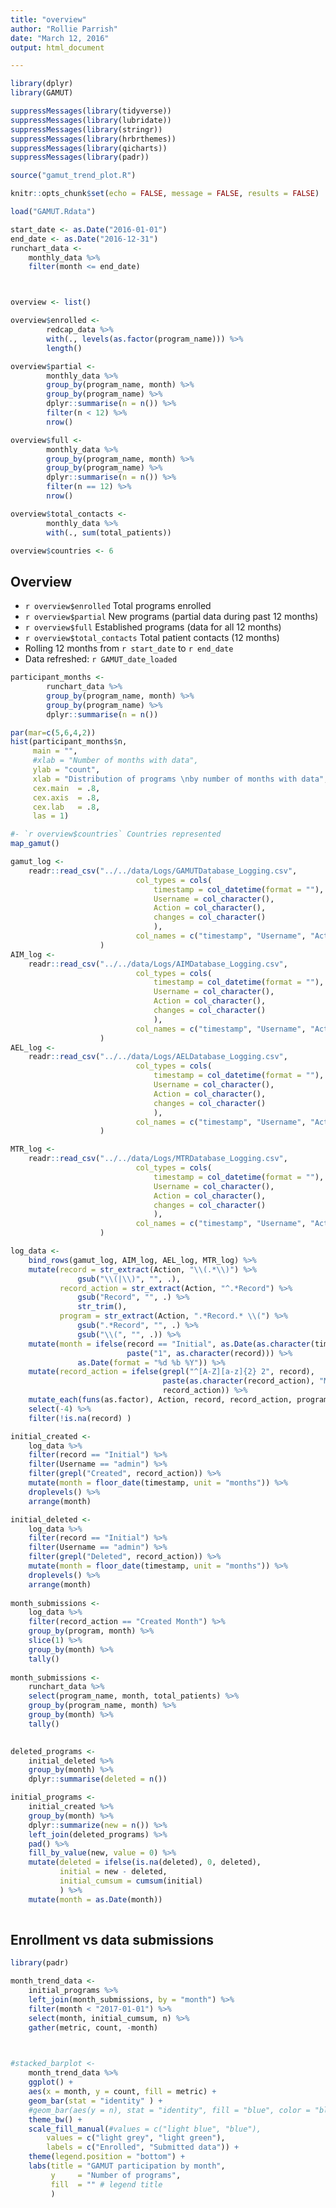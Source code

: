 ---
title: "overview"
author: "Rollie Parrish"
date: "March 12, 2016"
output: html_document

---

```{r overview setup, include=FALSE}
library(dplyr)
library(GAMUT)

suppressMessages(library(tidyverse))
suppressMessages(library(lubridate))
suppressMessages(library(stringr))
suppressMessages(library(hrbrthemes))
suppressMessages(library(qicharts))
suppressMessages(library(padr))

source("gamut_trend_plot.R")

knitr::opts_chunk$set(echo = FALSE, message = FALSE, results = FALSE)
```

```{r overview data, eval = TRUE}

load("GAMUT.Rdata")

start_date <- as.Date("2016-01-01")
end_date <- as.Date("2016-12-31")
runchart_data <-
    monthly_data %>%
    filter(month <= end_date)



overview <- list()

overview$enrolled <- 
        redcap_data %>%
        with(., levels(as.factor(program_name))) %>%
        length()

overview$partial <- 
        monthly_data %>%
        group_by(program_name, month) %>%
        group_by(program_name) %>%
        dplyr::summarise(n = n()) %>%
        filter(n < 12) %>%
        nrow()

overview$full <- 
        monthly_data %>%
        group_by(program_name, month) %>%
        group_by(program_name) %>%
        dplyr::summarise(n = n()) %>%
        filter(n == 12) %>%
        nrow()

overview$total_contacts <- 
        monthly_data %>%
        with(., sum(total_patients))

overview$countries <- 6


```

## Overview

- `r overview$enrolled` Total programs enrolled 
- `r overview$partial` New programs (partial data during past 12 months)
- `r overview$full` Established programs (data for all 12 months)
- `r overview$total_contacts` Total patient contacts (12 months)
- Rolling 12 months from `r start_date` to `r end_date`
- Data refreshed:  `r GAMUT_date_loaded`


```{r participant months, eval = FALSE, fig.width = 6, fig.align="center"}

participant_months <- 
        runchart_data %>%
        group_by(program_name, month) %>%
        group_by(program_name) %>%
        dplyr::summarise(n = n()) 

par(mar=c(5,6,4,2))
hist(participant_months$n, 
     main = "", 
     #xlab = "Number of months with data",
     ylab = "count",
     xlab = "Distribution of programs \nby number of months with data",
     cex.main  = .8, 
     cex.axis  = .8,
     cex.lab   = .8,
     las = 1)

```


```{r map gamut, fig.width = 10, fig.height = 6, fig.align = "center", eval = FALSE}
#- `r overview$countries` Countries represented
map_gamut()

```


```{r load data}

gamut_log <- 
    readr::read_csv("../../data/Logs/GAMUTDatabase_Logging.csv", 
                            col_types = cols(
                                timestamp = col_datetime(format = ""),
                                Username = col_character(),
                                Action = col_character(),
                                changes = col_character()
                                ),
                            col_names = c("timestamp", "Username", "Action", "changes"), skip = 1
                    ) 
AIM_log <- 
    readr::read_csv("../../data/Logs/AIMDatabase_Logging.csv", 
                            col_types = cols(
                                timestamp = col_datetime(format = ""),
                                Username = col_character(),
                                Action = col_character(),
                                changes = col_character()
                                ),
                            col_names = c("timestamp", "Username", "Action", "changes"), skip = 1
                    ) 
AEL_log <- 
    readr::read_csv("../../data/Logs/AELDatabase_Logging.csv", 
                            col_types = cols(
                                timestamp = col_datetime(format = ""),
                                Username = col_character(),
                                Action = col_character(),
                                changes = col_character()
                                ),
                            col_names = c("timestamp", "Username", "Action", "changes"), skip = 1
                    ) 

MTR_log <- 
    readr::read_csv("../../data/Logs/MTRDatabase_Logging.csv", 
                            col_types = cols(
                                timestamp = col_datetime(format = ""),
                                Username = col_character(),
                                Action = col_character(),
                                changes = col_character()
                                ),
                            col_names = c("timestamp", "Username", "Action", "changes"), skip = 1
                    ) 

log_data <-
    bind_rows(gamut_log, AIM_log, AEL_log, MTR_log) %>%
    mutate(record = str_extract(Action, "\\(.*\\)") %>% 
               gsub("\\(|\\)", "", .), 
           record_action = str_extract(Action, "^.*Record") %>%
               gsub("Record", "", .) %>%
               str_trim(), 
           program = str_extract(Action, ".*Record.* \\(") %>%
               gsub(".*Record", "", .) %>%
               gsub("\\(", "", .)) %>%
    mutate(month = ifelse(record == "Initial", as.Date(as.character(timestamp)), 
                          paste("1", as.character(record))) %>%
               as.Date(format = "%d %b %Y")) %>%
    mutate(record_action = ifelse(grepl("^[A-Z][a-z]{2} 2", record),
                                  paste(as.character(record_action), "Month"), 
                                  record_action)) %>%
    mutate_each(funs(as.factor), Action, record, record_action, program) %>%
    select(-4) %>%
    filter(!is.na(record) )

initial_created <- 
    log_data %>%
    filter(record == "Initial") %>% 
    filter(Username == "admin") %>%
    filter(grepl("Created", record_action)) %>%
    mutate(month = floor_date(timestamp, unit = "months")) %>%
    droplevels() %>%
    arrange(month)

initial_deleted <- 
    log_data %>%
    filter(record == "Initial") %>% 
    filter(Username == "admin") %>%
    filter(grepl("Deleted", record_action)) %>%
    mutate(month = floor_date(timestamp, unit = "months")) %>%
    droplevels() %>%
    arrange(month)
     
month_submissions <- 
    log_data %>%
    filter(record_action == "Created Month") %>%
    group_by(program, month) %>%
    slice(1) %>%
    group_by(month) %>%
    tally() 
 
month_submissions <- 
    runchart_data %>%
    select(program_name, month, total_patients) %>%
    group_by(program_name, month) %>%
    group_by(month) %>%
    tally()
 
```

```{r initial plots}
deleted_programs <- 
    initial_deleted %>%
    group_by(month) %>%
    dplyr::summarise(deleted = n())

initial_programs <- 
    initial_created %>% 
    group_by(month) %>% 
    dplyr::summarize(new = n()) %>% 
    left_join(deleted_programs) %>% 
    pad() %>%
    fill_by_value(new, value = 0) %>%
    mutate(deleted = ifelse(is.na(deleted), 0, deleted), 
           initial = new - deleted, 
           initial_cumsum = cumsum(initial)
           ) %>%
    mutate(month = as.Date(month)) 
   

```


## Enrollment vs data submissions



```{r enrollment barplot, fig.height = 3}
library(padr) 

month_trend_data <- 
    initial_programs %>% 
    left_join(month_submissions, by = "month") %>%
    filter(month < "2017-01-01") %>%
    select(month, initial_cumsum, n) %>%
    gather(metric, count, -month)
   


#stacked_barplot <- 
    month_trend_data %>%
    ggplot() + 
    aes(x = month, y = count, fill = metric) +
    geom_bar(stat = "identity" ) +
    #geom_bar(aes(y = n), stat = "identity", fill = "blue", color = "blue") +
    theme_bw() + 
    scale_fill_manual(#values = c("light blue", "blue"),
        values = c("light grey", "light green"), 
        labels = c("Enrolled", "Submitted data")) +
    theme(legend.position = "bottom") +
    labs(title = "GAMUT participation by month",
         y     = "Number of programs", 
         fill  = "" # legend title
         )


```
